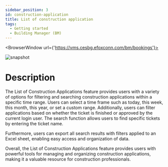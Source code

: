 ```yaml
---
sidebar_position: 3
id: construction-application
title: List of construction application
tags:
  - Getting started
  - Building Manager (BM)
---
```



<BrowserWindow url={'https://vms.cesbg.efoxconn.com/bm/bookings'}>

![snapshot](../assets/bm-construction-application-zh-hant.png)

</BrowserWindow>

# Description

The List of Construction Applications feature provides users with a variety of options for filtering and searching construction applications within a specific time range. Users can select a time frame such as today, this week, this month, this year, or set a custom range. Additionally, users can filter applications based on whether the ticket is finished or approved by the current login user. The search function allows users to find specific tickets by entering the ticket name.

Furthermore, users can export all search results with filters applied to an Excel sheet, enabling easy access and organization of data.

Overall, the List of Construction Applications feature provides users with powerful tools for managing and organizing construction applications, making it a valuable resource for construction professionals.
